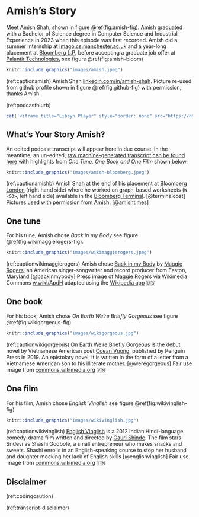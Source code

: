 # Amish's Story {#amish}

Meet Amish Shah, shown in figure \@ref(fig:amish-fig). Amish graduated with a Bachelor of Science degree in Computer Science and Industrial Experience in 2023 when this episode was first recorded. Amish did a summer internship at [imago.cs.manchester.ac.uk](https://imago.cs.manchester.ac.uk/) and a year-long placement at [Bloomberg L.P.](https://en.wikipedia.org/wiki/Bloomberg_L.P.) before accepting a graduate job offer at [Palantir Technologies](https://en.wikipedia.org/wiki/Palantir_Technologies), see figure \@ref(fig:amish-bloom)

```r
knitr::include_graphics("images/amish.jpeg")
```
(ref:captionamish) Amish Shah [linkedin.com/in/amish-shah](https://www.linkedin.com/in/amish-shah/). Picture re-used from github profile shown in figure \@ref(fig:github-fig) with permission, thanks Amish.

(ref:podcastblurb)


```r
cat('<iframe title="Libsyn Player" style="border: none" src="https://html5-player.libsyn.com/embed/episode/id/27355713/height/90/theme/custom/thumbnail/yes/direction/forward/render-playlist/no/custom-color/000000/" height="90" width="100%" scrolling="no"  allowfullscreen="" webkitallowfullscreen="true" mozallowfullscreen="true" allowfullscreen="true" msallowfullscreen="true" style="border: none;"></iframe>')
```

## What's Your Story Amish? {#amish-story}

An edited podcast transcript will appear here in due course. In the meantime, an un-edited, [raw machine-generated transcript can be found here](https://github.com/dullhunk/cdyf/blob/master/raw-transcript-amish.md)  with highlights from *One Tune, One Book and One Film* shown below.

```r
knitr::include_graphics("images/amish-bloomberg.jpeg")
```
(ref:captionamishb) Amish Shah at the end of his placement at [Bloomberg London](https://en.wikipedia.org/wiki/Bloomberg_London) (right hand side) where he worked on graph-based worksheets (`W <GO>`, left hand side) available in the [Bloomberg Terminal](https://en.wikipedia.org/wiki/Bloomberg_Terminal). [@terminalcost] Pictures used with permission from Amish. [@amishtimes]

## One tune {#amish-tune}

For his tune, Amish chose *Back in my Body* see figure \@ref(fig:wikimaggierogers-fig).

```r
knitr::include_graphics("images/wikimaggierogers.jpeg")
```
(ref:captionwikimaggierogers) Amish chose [Back in my Body](https://en.wikipedia.org/wiki/Heard_It_in_a_Past_Life) by [Maggie Rogers](https://en.wikipedia.org/wiki/Maggie_Rogers), an American singer-songwriter and record producer from Easton, Maryland [@backinmybody] Press image of Maggie Rogers via Wikimedia Commons [w.wiki/ApdH](https://w.wiki/ApdH) adapted using the [Wikipedia app](https://apps.apple.com/us/app/wikipedia/id324715238) 🇺🇸

## One book {#amish-book}

For his book, Amish chose *On Earth We're Briefly Gorgeous* see figure \@ref(fig:wikigorgeous-fig)

```r
knitr::include_graphics("images/wikigorgeous.jpg")
```

(ref:captionwikigorgeous) [On Earth We're Briefly Gorgeous](https://en.wikipedia.org/wiki/On_Earth_We%27re_Briefly_Gorgeous) is the debut novel by Vietnamese American poet [Ocean Vuong](https://en.wikipedia.org/wiki/Ocean_Vuong), published by Penguin Press in 2019. An epistolary novel, it is written in the form of a letter from a Vietnamese American son to his illiterate mother. [@weregorgeous] Fair use image from [commons.wikimedia.org](https://commons.wikimedia.org) 🇻🇳

## One film {#amish-film}

For his film, Amish chose *English Vinglish* see figure \@ref(fig:wikivinglish-fig) 

```r
knitr::include_graphics("images/wikivinglish.jpg")
```

(ref:captionwikivinglish) [English Vinglish](https://en.wikipedia.org/wiki/English_Vinglish) is a 2012 Indian Hindi-language comedy-drama film written and directed by [Gauri Shinde](https://en.wikipedia.org/wiki/Gauri_Shinde). The film stars Sridevi as Shashi Godbole, a small entrepreneur who makes snacks and sweets. Shashi enrolls in an English-speaking course to stop her husband and daughter mocking her lack of English skills [@englishvinglish] Fair use image from [commons.wikimedia.org](https://commons.wikimedia.org) 🇮🇳


## Disclaimer  


::: {.rmdcaution}

(ref:codingcaution)

(ref:transcript-disclaimer)  

:::

